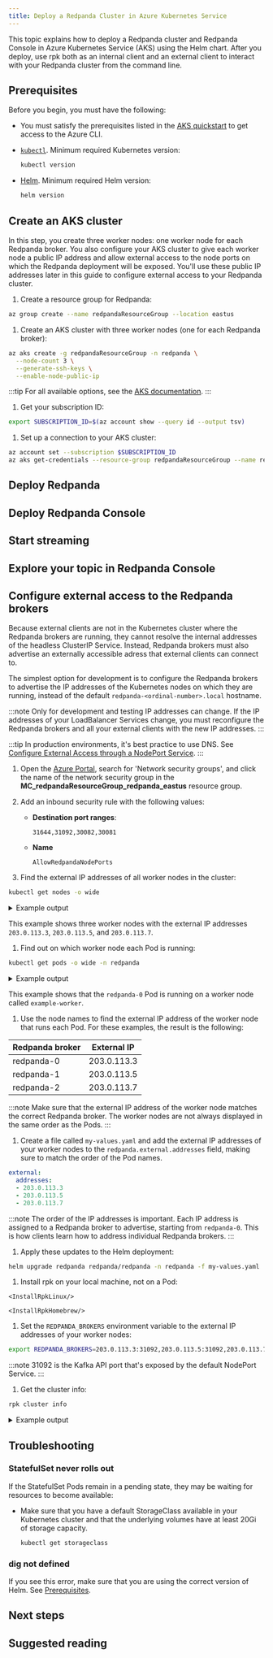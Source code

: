 ```yaml
---
title: Deploy a Redpanda Cluster in Azure Kubernetes Service
---
```


<head>
    <meta name="title" content="Deploy a Redpanda Cluster in Google Kubernetes Engine | Redpanda Docs"/>
    <meta name="description" content="Set up a three-broker Redpanda cluster in Azure Kubernetes Service (GKE)."/>
</head>


This topic explains how to deploy a Redpanda cluster and Redpanda Console in Azure Kubernetes Service (AKS) using the Helm chart. After you deploy, use rpk both as an internal client and an external client to interact with your Redpanda cluster from the command line.

<OperatorNote/>

## Prerequisites

Before you begin, you must have the following:

* You must satisfy the prerequisites listed in the [AKS quickstart](https://learn.microsoft.com/en-us/azure/aks/learn/quick-kubernetes-deploy-cli#prerequisites)
to get access to the Azure CLI.

* [`kubectl`](https://kubernetes.io/docs/tasks/tools/). Minimum required Kubernetes version: <Versions name="kubernetes"/>

  ```bash
  kubectl version
  ```

* [Helm](https://helm.sh/docs/intro/install/). Minimum required Helm version: <Versions name="helm"/>

  ```bash
  helm version
  ```

## Create an AKS cluster

In this step, you create three worker nodes: one worker node for each Redpanda broker. You also configure your AKS cluster to give each worker node a public IP address and allow external access to the node ports on which the Redpanda deployment will be exposed. You'll use these public IP addresses later in this guide to configure external access to your Redpanda cluster.

1. Create a resource group for Redpanda:

  ```bash
  az group create --name redpandaResourceGroup --location eastus
  ```

1. Create an AKS cluster with three worker nodes (one for each Redpanda broker):

  ```bash
  az aks create -g redpandaResourceGroup -n redpanda \
    --node-count 3 \
    --generate-ssh-keys \
    --enable-node-public-ip
  ```

  :::tip
  For all available options, see the [AKS documentation](https://learn.microsoft.com/en-us/cli/azure/aks?view=azure-cli-latest#az-aks-create).
  :::

1. Get your subscription ID:

  ```bash
  export SUBSCRIPTION_ID=$(az account show --query id --output tsv)
  ```

1. Set up a connection to your AKS cluster:

  ```bash
  az account set --subscription $SUBSCRIPTION_ID
  az aks get-credentials --resource-group redpandaResourceGroup --name redpanda
  ```

## Deploy Redpanda

<DeployRedpanda/>

## Deploy Redpanda Console

<DeployConsole/>

## Start streaming

<StartStreaming/>


## Explore your topic in Redpanda Console

<ExploreTopics/>

## Configure external access to the Redpanda brokers

Because external clients are not in the Kubernetes cluster where the Redpanda brokers are running, they cannot resolve the internal addresses of the headless ClusterIP Service.
Instead, Redpanda brokers must also advertise an externally accessible adress that external clients can connect to.

The simplest option for development is to configure the Redpanda brokers to advertise the IP addresses of the Kubernetes nodes on which they are running, instead of the default `redpanda-<ordinal-number>.local` hostname.

:::note Only for development and testing
IP addresses can change. If the IP addresses of your LoadBalancer Services change, you must reconfigure the Redpanda brokers and all your external clients with the new IP addresses.
:::

:::tip
In production environments, it's best practice to use DNS. See [Configure External Access through a NodePort Service](../../../../../manage/kubernetes/networking/configure-external-access-nodeport).
:::

1. Open the [Azure Portal](https://portal.azure.com/), search for 'Network security groups', and click the name of the network security group in the **MC_redpandaResourceGroup_redpanda_eastus** resource group.

1. Add an inbound security rule with the following values:

    - **Destination port ranges**:

      ```
      31644,31092,30082,30081
      ```

    - **Name** 

      ```
      AllowRedpandaNodePorts
      ```

1. Find the external IP addresses of all worker nodes in the cluster:

  ```bash
  kubectl get nodes -o wide
  ```

  <details>
  <summary>
  Example output
  </summary>

  ```text
  NAME                  EXTERNAL-IP
  example-worker        203.0.113.3
  example-worke2        203.0.113.5
  example-worker3       203.0.113.7
  ```

  </details>

  This example shows three worker nodes with the external IP addresses `203.0.113.3`, `203.0.113.5`, and `203.0.113.7`.

1. Find out on which worker node each Pod is running:

  ```bash
  kubectl get pods -o wide -n redpanda
  ```

  <details>
  <summary>
  Example output
  </summary>

  ```text
  NAME                 NODE
  redpanda-0           example-worker
  redpanda-1           example-worker2
  redpanda-2           example-worker3
  ```

  </details>

  This example shows that the `redpanda-0` Pod is running on a worker node called `example-worker`. 
  
1. Use the node names to find the external IP address of the worker node that runs each Pod. For these examples, the result is the following:

  | Redpanda broker | External IP |
  |---|---|
  | redpanda-0 | 203.0.113.3 |
  | redpanda-1 | 203.0.113.5 |
  | redpanda-2 | 203.0.113.7 |

  :::note
  Make sure that the external IP address of the worker node matches the correct Redpanda broker. The worker nodes are not always displayed in the same order as the Pods.
  :::

1. Create a file called `my-values.yaml` and add the external IP addresses of your worker nodes to the `redpanda.external.addresses` field, making sure to match the order of the Pod names.

  ```yaml title="my-values.yaml"
  external:
    addresses: 
    - 203.0.113.3
    - 203.0.113.5
    - 203.0.113.7
  ```

  :::note
  The order of the IP addresses is important. Each IP address is assigned to a Redpanda broker to advertise, starting from `redpanda-0`. This is how clients learn how to address individual Redpanda brokers.
  :::

1. Apply these updates to the Helm deployment:

  ```bash
  helm upgrade redpanda redpanda/redpanda -n redpanda -f my-values.yaml
  ```

1. Install rpk on your local machine, not on a Pod:

  <Tabs>
  <TabItem value="ubuntu" label="Linux" default>

    <InstallRpkLinux/>

  </TabItem>

  <TabItem value="macos" label="macOS">

    <InstallRpkHomebrew/>

  </TabItem>
  </Tabs>

1. Set the `REDPANDA_BROKERS` environment variable to the external IP addresses of your worker nodes:

  ```bash
  export REDPANDA_BROKERS=203.0.113.3:31092,203.0.113.5:31092,203.0.113.7:31092
  ```

  :::note
  31092 is the Kafka API port that's exposed by the default NodePort Service.
  :::

1. Get the cluster info:

  ```bash
  rpk cluster info
  ```

  <details>
  <summary>
  Example output
  </summary>

  ```text
  CLUSTER
  =======
  redpanda.ad4a2f55-f34e-4a7f-babd-01d392cf4e80

  BROKERS
  =======
  ID    HOST           PORT
  0     203.0.113.3    31092
  1*    203.0.113.5    31092
  2     203.0.113.7    31092
  ```

  </details>

## Troubleshooting

### StatefulSet never rolls out

If the StatefulSet Pods remain in a pending state, they may be waiting for resources to become available:

* Make sure that you have a default StorageClass available in your Kubernetes cluster and that the underlying volumes have at least 20Gi of storage capacity.

  ```bash
  kubectl get storageclass
  ```

### dig not defined

If you see this error, make sure that you are using the correct version of Helm. See [Prerequisites](#prerequisites).

## Next steps

<NextSteps/>

## Suggested reading

<SuggestedReading/>